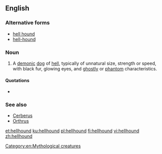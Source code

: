 ==English==
{{wikipedia}}

===Alternative forms===
* [[hell hound]]
* [[hell-hound]]

===Noun===
{{en-noun}}

# {{label|en|mythology}} A [[demon]]ic [[dog]] of [[hell]], typically of unnatural size, strength or speed, with black fur, glowing eyes, and [[ghostly]] or [[phantom]] characteristics.

====Quotations====
* {{seeCites}}

===See also===
* [[Cerberus]]
* [[Orthrus]]
[[Category:en:Mythological creatures]]

[[et:hellhound]]
[[ku:hellhound]]
[[pl:hellhound]]
[[fi:hellhound]]
[[vi:hellhound]]
[[zh:hellhound]]